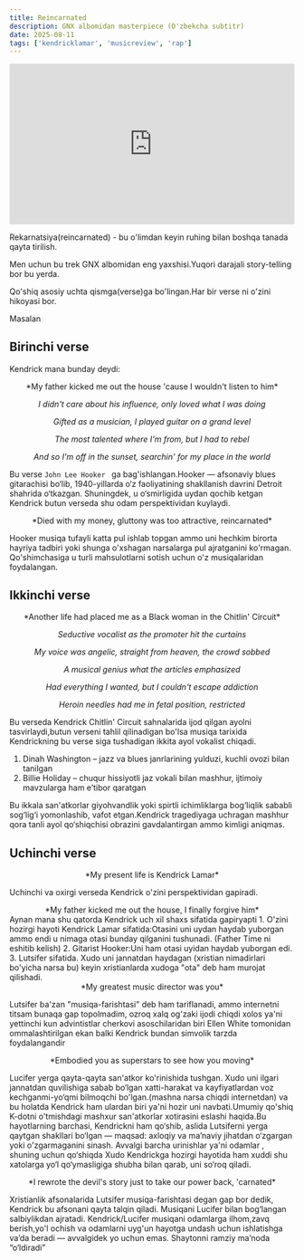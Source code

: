 ```yaml
---
title: Reincarnated
description: GNX albomidan masterpiece (O'zbekcha subtitr)
date: 2025-08-11
tags: ['kendricklamar', 'musicreview', 'rap']
---
```


<div style="position:relative; width:100%; height:0px; padding-bottom:56.250%">
  <iframe
    allow="fullscreen;autoplay"
    allowfullscreen
    height="100%"
    src="https://streamable.com/e/c27z34?autoplay=1"
    width="100%"
    style="border:none; width:100%; height:100%; position:absolute; left:0px; top:0px; overflow:hidden;"
  ></iframe>
</div>

Rekarnatsiya(reincarnated) - bu o'limdan keyin ruhing bilan boshqa tanada qayta tirilish.

Men uchun bu trek GNX albomidan eng yaxshisi.Yuqori darajali story-telling bor bu yerda.

Qo'shiq asosiy uchta qismga(verse)ga bo'lingan.Har bir verse ni o'zini hikoyasi bor.

Masalan

## Birinchi verse

Kendrick mana bunday deydi:

<div style="text-align: center;">
*My father kicked me out the house 'cause I wouldn't listen to him*

_I didn't care about his influence, only loved what I was doing_

_Gifted as a musician, I played guitar on a grand level_

_The most talented where I'm from, but I had to rebel_

_And so I'm off in the sunset, searchin' for my place in the world_

</div>

Bu verse `John Lee Hooker ` ga bag'ishlangan.Hooker — afsonaviy blues gitarachisi bo‘lib, 1940-yillarda o‘z faoliyatining shakllanish davrini Detroit shahrida o‘tkazgan. Shuningdek, u o‘smirligida uydan qochib ketgan Kendrick butun verseda shu odam perspektividan kuylaydi.

<div style="text-align: center;">
  *Died with my money, gluttony was too attractive, reincarnated*
</div>

Hooker musiqa tufayli katta pul ishlab topgan ammo uni hechkim birorta hayriya tadbiri yoki shunga o'xshagan narsalarga pul ajratganini ko'rmagan. Qo'shimchasiga u turli mahsulotlarni sotish uchun o'z musiqalaridan foydalangan.

## Ikkinchi verse

<div style="text-align: center;">
*Another life had placed me as a Black woman in the Chitlin' Circuit*

_Seductive vocalist as the promoter hit the curtains_

_My voice was angelic, straight from heaven, the crowd sobbed_

_A musical genius what the articles emphasized_

_Had everything I wanted, but I couldn't escape addiction_

_Heroin needles had me in fetal position, restricted_

</div>

Bu verseda Kendrick Chitlin' Circuit sahnalarida ijod qilgan ayolni tasvirlaydi,butun verseni tahlil qilinadigan bo'lsa musiqa tarixida Kendrickning bu verse siga tushadigan ikkita ayol vokalist chiqadi.

1.  Dinah Washington – jazz va blues janrlarining yulduzi, kuchli ovozi bilan tanilgan
2.  Billie Holiday – chuqur hissiyotli jaz vokali bilan mashhur, ijtimoiy mavzularga ham e’tibor qaratgan

Bu ikkala san'atkorlar giyohvandlik yoki spirtli ichimliklarga bog‘liqlik sababli sog‘lig‘i yomonlashib, vafot etgan.Kendrick tragediyaga uchragan mashhur qora tanli ayol qo‘shiqchisi obrazini gavdalantirgan ammo kimligi aniqmas.

## Uchinchi verse

<div style="text-align: center;">*My present life is Kendrick Lamar*</div>

Uchinchi va oxirgi verseda Kendrick o'zini perspektividan gapiradi.

<div style="text-align: center;">
  *My father kicked me out the house, I finally forgive him*
</div>
Aynan mana shu qatorda Kendrick uch xil shaxs sifatida gapiryapti 1. O'zini
hozirgi hayoti Kendrick Lamar sifatida:Otasini uni uydan haydab yuborgan ammo
endi u nimaga otasi bunday qilganini tushunadi. (Father Time ni eshitib kelish)
2. Gitarist Hooker:Uni ham otasi uyidan haydab yuborgan edi. 3. Lutsifer
sifatida. Xudo uni jannatdan haydagan (xristian nimadirlari bo'yicha narsa bu)
keyin xristianlarda xudoga "ota" deb ham murojat qilishadi.

<div style="text-align: center;">*My greatest music director was you*</div>

Lutsifer ba'zan "musiqa-farishtasi" deb ham tariflanadi, ammo internetni titsam bunaqa gap topolmadim, ozroq xalq og'zaki ijodi chiqdi xolos ya'ni yettinchi kun advintistlar cherkovi asoschilaridan biri Ellen White tomonidan ommalashtirilgan ekan balki Kendrick bundan simvolik tarzda foydalangandir

<div style="text-align: center;">
  *Embodied you as superstars to see how you moving*
</div>

Lucifer yerga qayta-qayta san'atkor ko'rinishida tushgan. Xudo uni ilgari jannatdan quvilishiga sabab bo‘lgan xatti-harakat va kayfiyatlardan voz kechganmi-yo‘qmi bilmoqchi bo'lgan.(mashna narsa chiqdi internetdan)
va bu holatda Kendrick ham ulardan biri ya'ni hozir uni navbati.Umumiy qo'shiq K-dotni o'tmishdagi mashxur san'atkorlar xotirasini eslashi haqida.Bu hayotlarning barchasi, Kendrickni ham qo‘shib, aslida Lutsiferni yerga qaytgan shakllari bo‘lgan — maqsad: axloqiy va ma’naviy jihatdan o‘zgargan yoki o'zgarmaganini sinash.
Avvalgi barcha urinishlar ya'ni odamlar , shuning uchun qo‘shiqda Xudo Kendrickga hozirgi hayotida ham xuddi shu xatolarga yo‘l qo‘ymasligiga shubha bilan qarab, uni so‘roq qiladi.

<div style="text-align: center;">
  *I rewrote the devil's story just to take our power back, 'carnated*
</div>

Xristianlik afsonalarida Lutsifer musiqa-farishtasi degan gap bor dedik, Kendrick bu afsonani qayta talqin qiladi. Musiqani Lucifer bilan bog‘langan salbiylikdan ajratadi. Kendrick/Lucifer musiqani odamlarga ilhom,zavq berish,yo'l ochish va odamlarni uyg'un hayotga undash uchun ishlatishga va’da beradi — avvalgidek yo uchun emas. Shaytonni ramziy ma’noda “o‘ldiradi”
